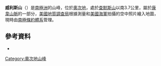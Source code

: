{{coord|79|22|S|159|27|E|display=title}}

'''威利斯山'''（{{lang-en|Mount Willis}}）是[[南極洲|南極洲]]的山峰，位於[[奧次地|奧次地]]，處於[[查默斯山|查默斯山]]以南3.7公里，屬於[[康韋山脈|康韋山脈]]的一部分，[[美國地質調查局|美國地質調查局]]根據測量和[[美國海軍|美國海軍]]拍攝的空中照片繪入地圖，現時由[[南極條約體系|南極條約體系]]管理。

==參考資料==
*{{usgs-gazetteer}}

{{DEFAULTSORT:Mount Willis}}
[[Category:奧次地山峰|Category:奧次地山峰]]


{{OatesLand-geo-stub}}